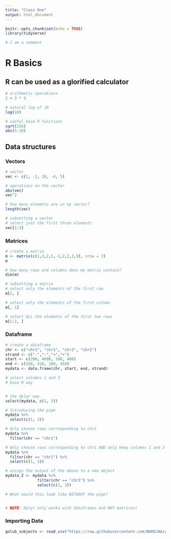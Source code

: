```yaml
---
title: "Class One"
output: html_document
---
```


```r
knitr::opts_chunk$set(echo = TRUE)
library(tidyverse)

# I am a comment
```

# R Basics

## R can be used as a glorified calculator  
```r
# arithmetic operations
2 + 3 * 5

# natural log of 10
log(10)

# useful base R functions
sqrt(256)
abs(5-10)
```

## Data structures 

### Vectors
```r
# vector
vec <- c(1, -2, 10, -4, 5)

# operations on the vector
abs(vec)
vec^2

# how many elements are in my vector?
length(vec)

# subsetting a vector
# select just the first three elements
vec[1:3]
```

### Matrices
```r
# create a matrix
m <- matrix(c(1,3,2,5,-1,2,2,3,9), nrow = 3)
m

# how many rows and columns does my matrix contain?
dim(m)

# subsetting a matrix
# select only the elements of the first row
m[1, ]

# select only the elements of the first column
m[, 1]

# select ALL the elements of the first two rows
m[1:2, ]
```

### Dataframe
```r
# create a dataframe
chr <- c("chr1", "chr1", "chr2", "chr2")
strand <- c("-","-","+","+")
start <- c(200, 4000, 100, 400)
end <- c(250, 410, 200, 450)
mydata <- data.frame(chr, start, end, strand)

# select columns 1 and 3
# base R way


# the dplyr way
select(mydata, c(1, 3))

# Introducing the pipe
mydata %>% 
  select(c(1, 3))

# Only choose rows corresponding to chr1
mydata %>% 
  filter(chr == "chr1")

# Only choose rows corresponding to chr1 AND only keep columns 1 and 3
mydata %>% 
  filter(chr == "chr1") %>% 
  select(c(1, 3))

# assign the output of the above to a new object
mydata_2 <- mydata %>% 
              filter(chr == "chr1") %>% 
              select(c(1, 3))

# What would this look like WITHOUT the pipe?


# NOTE: Dplyr only works with dataframes and NOT matrices!
```

### Importing Data
```r
golub_subjects <- read_csv("https://raw.githubusercontent.com/BAREJAA/website_for_john/master/datasets/golub_kaggle/golub_subjects.csv")
```

